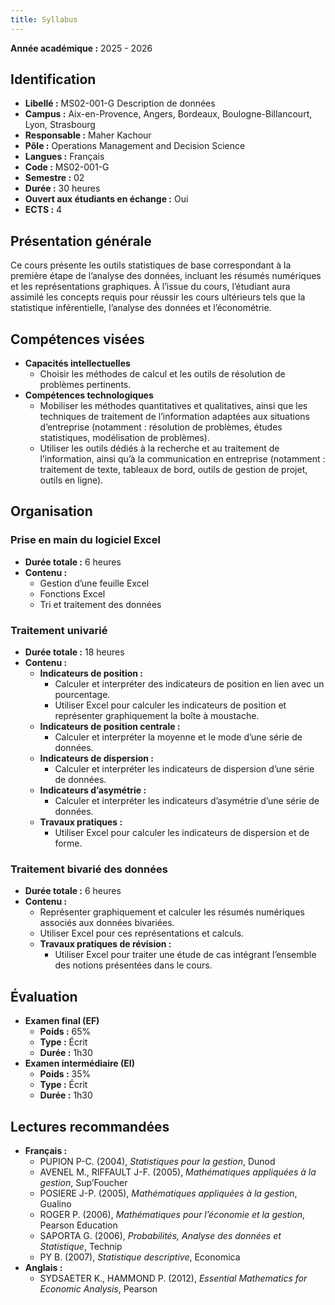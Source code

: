 ```yaml
---
title: Syllabus
---
```


**Année académique :** 2025 - 2026

## Identification

- **Libellé :** MS02-001-G Description de données
- **Campus :** Aix-en-Provence, Angers, Bordeaux, Boulogne-Billancourt, Lyon, Strasbourg
- **Responsable :** Maher Kachour
- **Pôle :** Operations Management and Decision Science
- **Langues :** Français
- **Code :** MS02-001-G
- **Semestre :** 02
- **Durée :** 30 heures
- **Ouvert aux étudiants en échange :** Oui
- **ECTS :** 4

## Présentation générale

Ce cours présente les outils statistiques de base correspondant à la première étape de l’analyse des données, incluant les résumés numériques et les représentations graphiques. À l'issue du cours, l'étudiant aura assimilé les concepts requis pour réussir les cours ultérieurs tels que la statistique inférentielle, l'analyse des données et l'économétrie.

## Compétences visées

- **Capacités intellectuelles**
  - Choisir les méthodes de calcul et les outils de résolution de problèmes pertinents.
- **Compétences technologiques**
  - Mobiliser les méthodes quantitatives et qualitatives, ainsi que les techniques de traitement de l’information adaptées aux situations d’entreprise (notamment : résolution de problèmes, études statistiques, modélisation de problèmes).
  - Utiliser les outils dédiés à la recherche et au traitement de l’information, ainsi qu’à la communication en entreprise (notamment : traitement de texte, tableaux de bord, outils de gestion de projet, outils en ligne).

## Organisation

### Prise en main du logiciel Excel

- **Durée totale :** 6 heures
- **Contenu :**
  - Gestion d'une feuille Excel
  - Fonctions Excel
  - Tri et traitement des données

### Traitement univarié

- **Durée totale :** 18 heures
- **Contenu :**
  - **Indicateurs de position :**
    - Calculer et interpréter des indicateurs de position en lien avec un pourcentage.
    - Utiliser Excel pour calculer les indicateurs de position et représenter graphiquement la boîte à moustache.
  - **Indicateurs de position centrale :**
    - Calculer et interpréter la moyenne et le mode d’une série de données.
  - **Indicateurs de dispersion :**
    - Calculer et interpréter les indicateurs de dispersion d’une série de données.
  - **Indicateurs d’asymétrie :**
    - Calculer et interpréter les indicateurs d’asymétrie d’une série de données.
  - **Travaux pratiques :**
    - Utiliser Excel pour calculer les indicateurs de dispersion et de forme.

### Traitement bivarié des données

- **Durée totale :** 6 heures
- **Contenu :**
  - Représenter graphiquement et calculer les résumés numériques associés aux données bivariées.
  - Utiliser Excel pour ces représentations et calculs.
  - **Travaux pratiques de révision :**
    - Utiliser Excel pour traiter une étude de cas intégrant l’ensemble des notions présentées dans le cours.

## Évaluation

- **Examen final (EF)**
  - **Poids :** 65%
  - **Type :** Écrit
  - **Durée :** 1h30
- **Examen intermédiaire (EI)**
  - **Poids :** 35%
  - **Type :** Écrit
  - **Durée :** 1h30

## Lectures recommandées

- **Français :**
  - PUPION P-C. (2004), *Statistiques pour la gestion*, Dunod
  - AVENEL M., RIFFAULT J-F. (2005), *Mathématiques appliquées à la gestion*, Sup’Foucher
  - POSIERE J-P. (2005), *Mathématiques appliquées à la gestion*, Gualino
  - ROGER P. (2006), *Mathématiques pour l'économie et la gestion*, Pearson Education
  - SAPORTA G. (2006), *Probabilités, Analyse des données et Statistique*, Technip
  - PY B. (2007), *Statistique descriptive*, Economica
- **Anglais :**
  - SYDSAETER K., HAMMOND P. (2012), *Essential Mathematics for Economic Analysis*, Pearson
